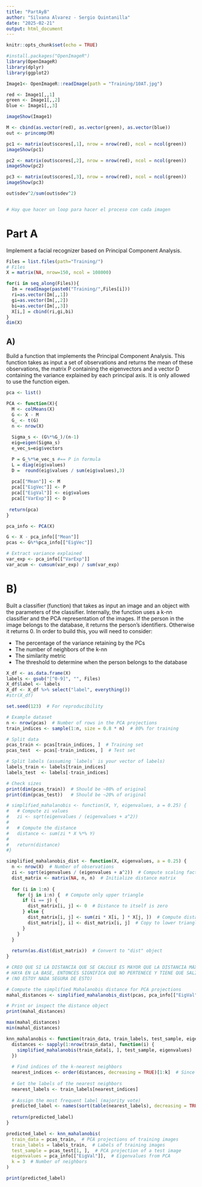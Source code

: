 ```yaml
---
title: "PartAyB"
author: "Silvana Alvarez - Sergio Quintanilla"
date: "2025-02-21"
output: html_document
---
```


```r
knitr::opts_chunk$set(echo = TRUE)
```

```r
#install.packages("OpenImageR")
library(OpenImageR)
library(dplyr)
library(ggplot2)
```

```r
Image1<- OpenImageR::readImage(path = "Training/10AT.jpg")

red <- Image1[,,1]
green <- Image1[,,2]
blue <- Image1[,,3]

imageShow(Image1)

M <- cbind(as.vector(red), as.vector(green), as.vector(blue))
out <- princomp(M)

pc1 <- matrix(out$scores[,1], nrow = nrow(red), ncol = ncol(green))
imageShow(pc1)

pc2 <- matrix(out$scores[,2], nrow = nrow(red), ncol = ncol(green))
imageShow(pc2)

pc3 <- matrix(out$scores[,3], nrow = nrow(red), ncol = ncol(green))
imageShow(pc3)

out$sdev^2/sum(out$sdev^2)


# Hay que hacer un loop para hacer el proceso con cada imagen


```

# Part A

Implement a facial recognizer based on Principal Component Analysis. 

```r
Files = list.files(path="Training/")
# Files
X = matrix(NA, nrow=150, ncol = 108000)

for(i in seq_along(Files)){
  Im = readImage(paste0("Training/",Files[i]))
  ri=as.vector(Im[,,1])
  gi=as.vector(Im[,,2])
  bi=as.vector(Im[,,3])
  X[i,] = cbind(ri,gi,bi)
}
dim(X)
```

## A)

Build a function that implements the Principal Component Analysis. This function takes as input a set of observations and returns the mean of these observations, the matrix P containing the eigenvectors and a vector D containing the variance explained by each principal axis. It is only allowed to use the function eigen. 


```r
pca <- list()

PCA <- function(X){
  M <- colMeans(X)
  G <- X - M
  G_ <- t(G)
  n <- nrow(X)
  
  Sigma_s <- (G%*%G_)/(n-1)
  eig=eigen(Sigma_s)
  e_vec_s=eig$vectors

  P = G_%*%e_vec_s #== P in formula
  L = diag(eig$values)
  D =  round(eig$values / sum(eig$values),3)
  
  pca[["Mean"]] <- M
  pca[["EigVec"]] <- P
  pca[["EigVal"]] <- eig$values
  pca[["VarExp"]] <- D
  
 return(pca)
}
```

```r
pca_info <- PCA(X)

G <- X - pca_info[["Mean"]] 
pcas <- G%*%pca_info[["EigVec"]]

# Extract variance explained
var_exp <- pca_info[["VarExp"]]
var_acum <- cumsum(var_exp) / sum(var_exp)
```

# B) 

Built a classifier (function) that takes as input an image and an object with the parameters of the classifier. Internally, the function uses a k-nn classifier and the PCA representation of the images. If the person in the image belongs to the database, it returns the person’s identifiers. Otherwise it returns 0. In order to build this, you will need to consider:

- The percentage of the variance retaining by the PCs
- The number of neighbors of the k-nn
- The similarity metric
- The threshold to determine when the person belongs to the database


```r
X_df <- as.data.frame(X)
labels <- gsub("[^0-9]", "", Files)
X_df$label <- labels 
X_df <- X_df %>% select("label", everything())
#str(X_df)

set.seed(123)  # For reproducibility

# Example dataset
n <- nrow(pcas)  # Number of rows in the PCA projections
train_indices <- sample(1:n, size = 0.8 * n)  # 80% for training

# Split data
pcas_train <- pcas[train_indices, ]  # Training set
pcas_test  <- pcas[-train_indices, ]  # Test set

# Split labels (assuming `labels` is your vector of labels)
labels_train <- labels[train_indices]
labels_test  <- labels[-train_indices]

# Check sizes
print(dim(pcas_train))  # Should be ~80% of original
print(dim(pcas_test))   # Should be ~20% of original

```

```r
# simplified_mahalanobis <- function(X, Y, eigenvalues, a = 0.25) {
#   # Compute zi values
#   zi <- sqrt(eigenvalues / (eigenvalues + a^2))
#   
#   # Compute the distance
#   distance <- sum(zi * X %*% Y)
#   
#   return(distance)
#}

simplified_mahalanobis_dist <- function(X, eigenvalues, a = 0.25) {
  n <- nrow(X)  # Number of observations
  zi <- sqrt(eigenvalues / (eigenvalues + a^2))  # Compute scaling factors
  dist_matrix <- matrix(NA, n, n)  # Initialize distance matrix
  
  for (i in 1:n) {
    for (j in i:n) {  # Compute only upper triangle
      if (i == j) {
        dist_matrix[i, j] <- 0  # Distance to itself is zero
      } else {
        dist_matrix[i, j] <- sum(zi * X[i, ] * X[j, ])  # Compute distance
        dist_matrix[j, i] <- dist_matrix[i, j]  # Copy to lower triangle
      }
    }
  }
  
  return(as.dist(dist_matrix))  # Convert to "dist" object
}
```

```r
# CREO QUE SI LA DISTANCIA QUE SE CALCULE ES MAYOR QUE LA DISTANCIA MÁXIMA QUE 
# HAYA EN LA BASE, ENTONCES SIGNIFICA QUE NO PERTENECE Y TIENE QUE SALIR 0 
# (NO ESTOY NADA SEGURA DE ESTO)

# Compute the simplified Mahalanobis distance for PCA projections
mahal_distances <- simplified_mahalanobis_dist(pcas, pca_info[["EigVal"]])

# Print or inspect the distance object
print(mahal_distances)

max(mahal_distances)
min(mahal_distances)
```


```r
knn_mahalanobis <- function(train_data, train_labels, test_sample, eigenvalues, k = 10) {
  distances <- sapply(1:nrow(train_data), function(i) {
    simplified_mahalanobis(train_data[i, ], test_sample, eigenvalues)
  })
  
  # Find indices of the k-nearest neighbors
  nearest_indices <- order(distances, decreasing = TRUE)[1:k]  # Since it's similarity, higher is better
  
  # Get the labels of the nearest neighbors
  nearest_labels <- train_labels[nearest_indices]
  
  # Assign the most frequent label (majority vote)
  predicted_label <- names(sort(table(nearest_labels), decreasing = TRUE))[1]
  
  return(predicted_label)
}
```

```r
predicted_label <- knn_mahalanobis(
  train_data = pcas_train,  # PCA projections of training images
  train_labels = labels_train,  # Labels of training images
  test_sample = pcas_test[1, ],  # PCA projection of a test image
  eigenvalues = pca_info[["EigVal"]],  # Eigenvalues from PCA
  k = 3  # Number of neighbors
)

print(predicted_label)

```

